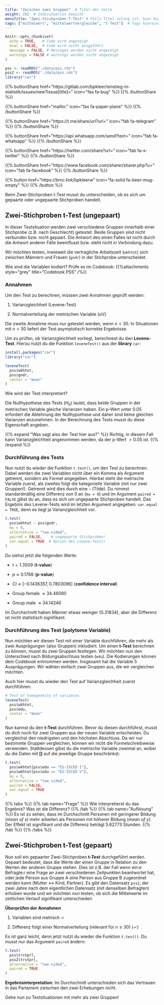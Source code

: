 ```yaml
---
title: "Zwischen zwei Gruppen"  # Titel der Seite
weight: 202  # Individuelles Gewicht 
menuTitle: "Zwei-Stichproben-T-Test" # Falls Titel zulang ist, hier Kurztitel
tags: ["mittelwert", "mittelwertvergleiche", "t-Test"]  # Tags hiereinsetzen; Kurzwort, was auf der Seite passsiert
---
```


```r
knitr::opts_chunk$set(
  echo = TRUE,   # Code wird angezeigt
  eval = FALSE,  # Code wird nicht ausgeführt
  message = FALSE, # Messages werden nicht angezeigt
  warnings = FALSE # warnings werden nicht angezeigt
)

pss <- readRDS("./data/pss.rds")
pss2 <- readRDS("./data/pss.rds")
library("car")
```

{{% buttonShare href=\"https\:\/\/gitlab.com\/bpkleer\/einstieg-in-statistik\/issues\/new?issue[title]=\" icon=\"fas fa-bug\" %}} {{% /buttonShare %}} 

{{% buttonShare href=\"mailto\:\" icon=\"fas fa-paper-plane\" %}} {{% /buttonShare %}}

{{% buttonShare href=\"https\:\/\/t.me\/share\/url?url=\" icon=\"fab fa-telegram\" %}} {{% /buttonShare %}}

{{% buttonShare href=\"https\:\/\/api.whatsapp.com\/send?text=\" icon=\"fab fa-whatsapp\" %}} {{% /buttonShare %}}

{{% buttonShare href=\"https\:\/\/twitter.com\/share?url=\" icon=\"fab fa-x-twitter\" %}} {{% /buttonShare %}}

{{% buttonShare href=\"https\:\/\/www.facebook.com\/sharer\/sharer.php?u=\" icon=\"fab fa-facebook\" %}} {{% /buttonShare %}}

{{% button href=\"https\:\/\/bmc.link\/bpkleerw\" icon=\"fa-solid fa-beer-mug-empty\" %}} {{% /button %}}

Beim Zwei-Stichproben t-Test musst du unterscheiden, ob es sich um gepaarte oder ungepaarte Stichproben handelt. 

## Zwei-Stichproben t-Test (ungepaart)
In dieser Testsituation werden zwei verschiedene Gruppen innerhalb einer Stichprobe (z.B. nach Geschlecht) getestet. Beide Gruppen sind nicht verbunden bzw. nicht gepaart. Die Antwort des einen Falles ist nicht durch die Antwort anderer Fälle beeinflusst bzw. steht nicht in Verbindung dazu. 

Wir möchten testen, inwieweit die vertragliche Arbeitszeit (`wkhtot`) sich zwischen Männern und Frauen (`gndr`) in der Stichprobe unterscheidet. 

Wie sind die Variablen kodiert? Prüfe es im Codebook:
{{%attachments style=\"grey\" title=\"Codebook PSS\" /%}}

### Annahmen
Um den Test zu berechnen, müssen zwei Annahmen geprüft werden:

1. Varianzgleichheit (Levene-Test)

2. Normalverteilung der metrischen Variable (uV)

Die zweite Annahme muss nur getestet werden, wenn $n < 30$. In Situationen mit $n > 30$ liefert der Test asymptotisch korrekte Ergebnisse. 

Um zu prüfen, ob Varianzgleichheit vorliegt, berechnest du den **Levene-Test**. Hierzu nutzt du die Funktion `leveneTest()` aus der **library** `car`:
```r
install.packages("car")
library("car")
```

```r
leveneTest(
  pss$wkhtot,      
  pss$gndr,        
  center = "mean"
)   
```

Wie wird der Test interpretiert?

Die Nullhypothese des Tests ($H_0$) lautet, dass beide Gruppen in der metrischen Variable gleiche Varianzen haben. Ein p-Wert unter $0.05$ erfordert die Ablehnung der Nullhypothese und daher sind keine gleichen Varianzen anzunehmen. In der Berechnung des Tests musst du diese Eigenschaft angeben. 

{{% expand \"Was sagt also der Test hier aus?\" %}}
Richtig, in diesem Fall kann Varianzgleichheit angenommen werden, da der p-Wert $>0.05$ ist. 
{{% /expand %}}

### Durchführung des Tests
Nun nutzt du wieder die Funktion `t.test()`, um den Test zu berechnen. Dabei werden die zwei Variablen nicht über ein Komma als Argument getrennt, sondern als Formel angegeben. Hierbei steht die metrische Variable zuerst, als zweites folgt die kategorielle Variable (mit nur zwei Gruppen!). Getrennt wird dies durch eine `~` (Tilde). Du nimmst standardmäßig eine Differenz von $0$ an (`mu = 0`) und im Argument `paired = FALSE` gibst du an, dass es sich um ungepaarte Stichproben handelt. Das Ergebnis des Levene-Tests wird im letzten Argument angegeben: `var.equal = TRUE`, denn es liegt ja Varianzgleichheit vor.
```r
t.test(
  pss$wkhtot ~ pss$gndr,     
  mu = 0,                        
  alternative = "two.sided",     
  paired = FALSE,    # ungepaarte Stichproben!            
  var.equal = TRUE  # Option des Levene-Tests!
)            
```

Du siehst jetzt die folgenden Werte:

- $t = 1.3509$ (**t-value**)

- $p \approx 0.1768$ (**p-value**)

- $CI\approx[-0.1436357, 0.7803096]$ (**confidence interval**)

- Group female $\approx 34.46080$

- Group male $\approx 34.14246$

Im Durchschnitt haben Männer etwas weniger ($0.31834$), aber die Differenz ist nicht statistisch signifikant.

### Durchführung des Test (polytome Variable)
Nun möchten wir diesen Test mit einer Variable durchführen, die mehr als zwei Ausprägungen (also Gruppen) inkludiert. Um einen **t-Test** berechnen zu können, musst du zwei Gruppen festlegen.
Wir möchten nun den Unterschied nach Bildungsabschluss testen (`edu`). Die Kodierungen können dem Codebook entnommen werden. Insgesamt hat die Variable $5$ Ausprägungen. Wir wählen einfach zwei Gruppen aus, die wir vergleichen möchten.

Auch hier musst du wieder den Test auf Varianzgleichheit zuerst durchführen: 
```r
# Test of homogeneity of variances
leveneTest(
  pss$wkhtot,
  pss$edu,
  center = "mean"
)
```

Nun kannst du den **t-Test** durchführen. Bevor du diesen durchführst, musst du dich noch für zwei Gruppen aus der neuen Variable entscheiden. Du vergleichst den niedrigsten und den höchsten Abschluss. Da wir nur bestimmte Gruppen vergleichen, können wir nicht die Formelschreibweise verwenden. Stattdessen gibst du die metrische Variable zweimal an, wobei du die Daten mit **[]** auf die jeweilige Gruppe beschränkst:
```r
t.test(
  pss$wkhtot[pss$edu == "ES-ISCED I"],
  pss$wkhtot[pss$edu == "ES-ISCED V"], 
  mu = 0, 
  alternative = "two.sided", 
  paired = FALSE, 
  var.equal = TRUE
)
```

{{% tabs %}}
{{% tab name=\"Frage\" %}}
Wie interpretierst du das Ergebnis? Was ist die Differenz?
{{% /tab %}}
{{% tab name=\"Auflösung\" %}}
Es ist zu sehen, dass im Durchschnitt Personen mit geringerer Bildung (*mean of x*) mehr arbeiten als Personen mit höherer Bildung (*mean of y*). Der Effekt ist signifikant und die Differenz beträgt $5.62773$ Stunden. 
{{% /tab %}}
{{% /tabs %}}

## Zwei-Stichproben t-Test (gepaart)
Nun soll ein gepaarter Zwei-Stichproben **t-Test** durchgeführt werden. Gepaart bedeutet, dass die Werte der einen Gruppe in Relation zu den Werten der anderen Gruppe stehen. Dies ist z.B. der Fall wenn ein:e Befragte:r eine Frage an zwei verschiedenen Zeitpunkten beantwortet hat, oder jede Person aus Gruppe A eine Person aus Gruppe B zugeordnet werden kann (Mutter <-> Kind, Partner). Es gibt den Datensatz `pss2`, der zwei Jahre nach dem eigentlichen Datensatz (mit denselben Befragten) erhoben wurde und wir möchten nun testen, ob sich die Mittelwerte im zeitlichen Verlauf signifikant unterschieden

**Überprüfen der Annahmen**

1. Variablen sind metrisch $\checkmark$

2. Differenz folgt einer Normalverteilung (relevant für $n \leq 30$) ($\checkmark$)

Es ist ganz leicht, denn jetzt nutzt du wieder die Funktion `t.test()`. Du musst nur das Argument `paired` ändern:
```r
t.test(
  pss$trstprl,
  pss2$trstprl, 
  alternative = "two.sided", 
  paired = TRUE
)
```

**Ergebnisinterpretation**: Im Durchschnitt unterschieden sich das Vertrauen in das Parlament zwischen den zwei Erhebungen nicht. 

Gehe nun zu Testsituationen mit mehr als zwei Gruppen!
